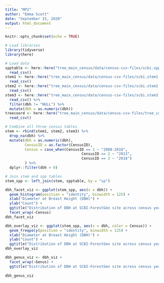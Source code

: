 ```yaml
---
title: "MP2"
author: "Emma Scott"
date: "September 15, 2020"
output: html_document
---
```


```r
knitr::opts_chunk$set(echo = TRUE)

# Load libraries
library(tidyverse)
library(here)
```

```r
# Load data
spptable <- here::here("tree_main_census/data/census-csv-files/scbi.spptable.csv") %>% 
  read_csv()
stem1 <- here::here("tree_main_census/data/census-csv-files/scbi.stem1.csv") %>% 
  read_csv()
stem2 <- here::here("tree_main_census/data/census-csv-files/scbi.stem2.csv") %>% 
  read_csv() 
stem3 <- here::here("tree_main_census/data/census-csv-files/scbi.stem3.csv") %>% 
  read_csv() %>% 
  filter(dbh != "NULL") %>% 
  mutate(dbh = as.numeric(dbh))
treecoord <- here::here("tree_main_census/data/census-csv-files/tree_coord_local_and_plot_level.csv") %>% 
  read_csv()

# Combine all three census tables 
stem <- rbind(stem1, stem2, stem3) %>% 
  drop_na(dbh) %>% 
  mutate(dbh = as.numeric(dbh),
         CensusID = as.factor(CensusID),
         Census = case_when(CensusID == 1 ~ "2008-2010",
                                   CensusID == 2 ~ "2013",
                                   CensusID == 3 ~ "2018")
         ) %>% 
  dplyr::filter(dbh > 0)

# Join stem and spp tables
stem_spp <- left_join(stem, spptable, by = "sp")
```

```r
dbh_facet_viz <- ggplot(stem_spp, aes(x = dbh)) +
  geom_histogram(position = "identity", binwidth = 125) +
  xlab("Diameter at Breast Height (DBH)") +
  ylab("Count") +
  ggtitle("Distribution of DBH at SCBI-ForestGeo site across census years") + 
  facet_wrap(~Census)
dbh_facet_viz
```

```r
dbh_overlay_viz <- ggplot(stem_spp, aes(x = dbh, color = Census)) +
  geom_freqpoly(position = "identity", binwidth = 125) +
  xlab("Diameter at Breast Height (DBH)") +
  ylab("Count") +
  ggtitle("Distribution of DBH at SCBI-ForestGeo site across census years")
dbh_overlay_viz
```
```r
dbh_genus_viz <- dbh_viz + 
  facet_wrap(~Genus) +
  ggtitle("Distribution of DBH at SCBI-ForestGeo site across census years by genus")
  
dbh_genus_viz
```

